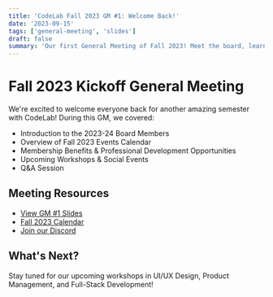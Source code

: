 ```yaml
---
title: 'CodeLab Fall 2023 GM #1: Welcome Back!'
date: '2023-09-15'
tags: ['general-meeting', 'slides']
draft: false
summary: 'Our first General Meeting of Fall 2023! Meet the board, learn about upcoming events, and get involved with CodeLab.'
---
```


# Fall 2023 Kickoff General Meeting

We're excited to welcome everyone back for another amazing semester with CodeLab! During this GM, we covered:

- Introduction to the 2023-24 Board Members
- Overview of Fall 2023 Events Calendar
- Membership Benefits & Professional Development Opportunities
- Upcoming Workshops & Social Events
- Q&A Session

## Meeting Resources

- [View GM #1 Slides](https://docs.google.com/presentation/example-link)
- [Fall 2023 Calendar](https://calendar.google.com/example-link)
- [Join our Discord](https://discord.gg/example-link)

## What's Next?

Stay tuned for our upcoming workshops in UI/UX Design, Product Management, and Full-Stack Development!
